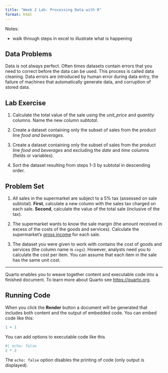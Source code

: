 ```yaml
---
title: "Week 2 Lab: Processing Data with R"
format: html
---
```


Notes:

- walk through steps in excel to illustrate what is happening


## Data Problems

Data is not always perfect.  Often times datasets contain errors that you need to correct before the data can be used.  This process is called data cleaning.  Data errors are introduced by human error during data entry, the failure of machines that automatically generate data, and corruption of stored data.


## Lab Exercise

1. Calculate the total value of the sale using the *unit_price* and *quantity* columns.  Name the new column *subtotal*.

2. Create a dataset containing only the subset of sales from the product line *food and beverages*.

3. Create a dataset containing only the subset of sales from the product line *food and beverages* and excluding the *date* and *time* columns (fields or variables). 

4. Sort the dataset resulting from steps 1-3 by subtotal in descending order. 


## Problem Set

1. All sales in the supermarket are subject to a 5% tax (assessed on sale subtotal).  **First**, calculate a new column with the sales tax charged on each sale.  **Second**, calculate the value of the total sale (inclusive of the tax).

2. The supermarket wants to know the sale margin (the amount received in excess of the costs of the goods and services).  Calculate the supermarket's [gross income](https://www.investopedia.com/terms/g/grossincome.asp) for each sale.

3. The dataset you were given to work with contains the cost of goods and services (the column name is `cogs`).  However, analysts need you to calculate the cost per item.  You can assume that each item in the sale has the same unit cost.

----------------------------------------

Quarto enables you to weave together content and executable code into a finished document. To learn more about Quarto see <https://quarto.org>.

## Running Code

When you click the **Render** button a document will be generated that includes both content and the output of embedded code. You can embed code like this:

```r
1 + 1
```

You can add options to executable code like this 

```r
#| echo: false
2 * 2
```

The `echo: false` option disables the printing of code (only output is displayed).
